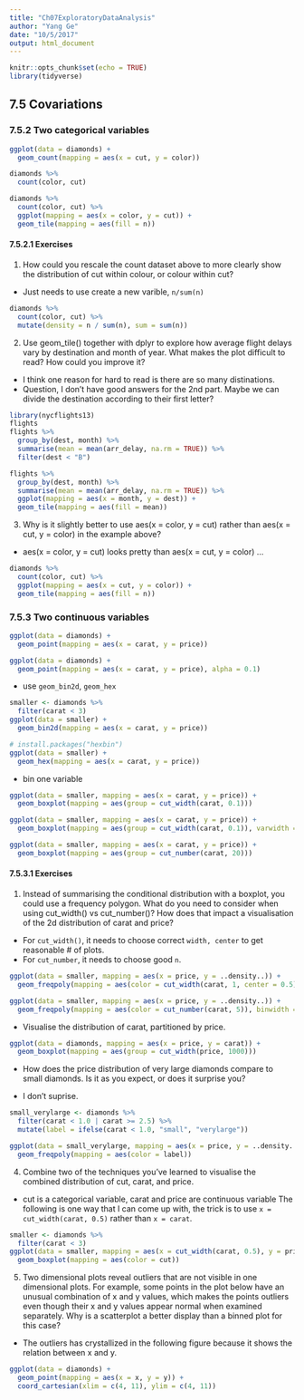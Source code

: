 ```yaml
---
title: "Ch07ExploratoryDataAnalysis"
author: "Yang Ge"
date: "10/5/2017"
output: html_document
---
```


```r
knitr::opts_chunk$set(echo = TRUE)
library(tidyverse)
```

## 7.5 Covariations

### 7.5.2 Two categorical variables

```r
ggplot(data = diamonds) +
  geom_count(mapping = aes(x = cut, y = color))
```
```r
diamonds %>%
  count(color, cut)

diamonds %>%
  count(color, cut) %>%
  ggplot(mapping = aes(x = color, y = cut)) +
  geom_tile(mapping = aes(fill = n))

```

#### 7.5.2.1 Exercises

1. How could you rescale the count dataset above to more clearly show the
    distribution of cut within colour, or colour within cut?

* Just needs to use create a new varible, `n/sum(n)`

```r
diamonds %>%
  count(color, cut) %>%
  mutate(density = n / sum(n), sum = sum(n))
```

2. Use geom_tile() together with dplyr to explore how average flight delays 
   vary by destination and month of year. What makes the plot difficult to read?
   How could you improve it?
   
* I think one reason for hard to read is there are so many distinations.
* Question, I don't have good answers for the 2nd part. Maybe we can divide the destination
  according to their first letter?

```r
library(nycflights13)
flights
flights %>%
  group_by(dest, month) %>%
  summarise(mean = mean(arr_delay, na.rm = TRUE)) %>%
  filter(dest < "B")

flights %>%
  group_by(dest, month) %>%
  summarise(mean = mean(arr_delay, na.rm = TRUE)) %>%
  ggplot(mapping = aes(x = month, y = dest)) +
  geom_tile(mapping = aes(fill = mean))
```

3. Why is it slightly better to use aes(x = color, y = cut) rather than
    aes(x = cut, y = color) in the example above?
    
* aes(x = color, y = cut) looks pretty than aes(x = cut, y = color) ...

```r
diamonds %>%
  count(color, cut) %>%
  ggplot(mapping = aes(x = cut, y = color)) +
  geom_tile(mapping = aes(fill = n))
```

### 7.5.3 Two continuous variables

```r
ggplot(data = diamonds) +
  geom_point(mapping = aes(x = carat, y = price))
```

```r
ggplot(data = diamonds) +
  geom_point(mapping = aes(x = carat, y = price), alpha = 0.1)
```

* use `geom_bin2d`, `geom_hex`

```r
smaller <- diamonds %>%
  filter(carat < 3)
ggplot(data = smaller) +
  geom_bin2d(mapping = aes(x = carat, y = price))

# install.packages("hexbin")
ggplot(data = smaller) +
  geom_hex(mapping = aes(x = carat, y = price))

```

* bin one variable

```r
ggplot(data = smaller, mapping = aes(x = carat, y = price)) +
  geom_boxplot(mapping = aes(group = cut_width(carat, 0.1)))

ggplot(data = smaller, mapping = aes(x = carat, y = price)) +
  geom_boxplot(mapping = aes(group = cut_width(carat, 0.1)), varwidth = TRUE)

ggplot(data = smaller, mapping = aes(x = carat, y = price)) +
  geom_boxplot(mapping = aes(group = cut_number(carat, 20)))
```

#### 7.5.3.1 Exercises

1. Instead of summarising the conditional distribution with a boxplot,
  you could use a frequency polygon. What do you need to consider when
  using cut_width() vs cut_number()? How does that impact a visualisation
  of the 2d distribution of carat and price?

* For `cut_width()`, it needs to choose correct `width, center` to get reasonable # of plots.
* For `cut_number`, it needs to choose good `n`.

```r
ggplot(data = smaller, mapping = aes(x = price, y = ..density..)) +
  geom_freqpoly(mapping = aes(color = cut_width(carat, 1, center = 0.5)), binwidth = 500)

ggplot(data = smaller, mapping = aes(x = price, y = ..density..)) +
  geom_freqpoly(mapping = aes(color = cut_number(carat, 5)), binwidth = 500)

```

* Visualise the distribution of carat, partitioned by price.

```r
ggplot(data = diamonds, mapping = aes(x = price, y = carat)) +
  geom_boxplot(mapping = aes(group = cut_width(price, 1000)))
```

* How does the price distribution of very large diamonds compare to small diamonds.
  Is it as you expect, or does it surprise you?
  
* I don't suprise.

```r
small_verylarge <- diamonds %>%
  filter(carat < 1.0 | carat >= 2.5) %>%
  mutate(label = ifelse(carat < 1.0, "small", "verylarge"))

ggplot(data = small_verylarge, mapping = aes(x = price, y = ..density..)) +
  geom_freqpoly(mapping = aes(color = label))
```

4. Combine two of the techniques you’ve learned to visualise the combined distribution of cut, carat, and price.

* cut is a categorical variable, carat and price are continuous variable
  The following is one way that I can come up with, the trick is to use `x = cut_width(carat, 0.5)` rather
  than `x = carat`.

```r
smaller <- diamonds %>%
  filter(carat < 3)
ggplot(data = smaller, mapping = aes(x = cut_width(carat, 0.5), y = price, color = cut)) +
  geom_boxplot(mapping = aes(color = cut))
```

5. Two dimensional plots reveal outliers that are not visible in one dimensional plots. For example,
    some points in the plot below have an unusual combination of x and y values, which makes the points
    outliers even though their x and y values appear normal when examined separately.
    Why is a scatterplot a better display than a binned plot for this case?

* The outliers has crystallized in the following figure because it shows the relation between x and y.

```r
ggplot(data = diamonds) +
  geom_point(mapping = aes(x = x, y = y)) +
  coord_cartesian(xlim = c(4, 11), ylim = c(4, 11))
```

